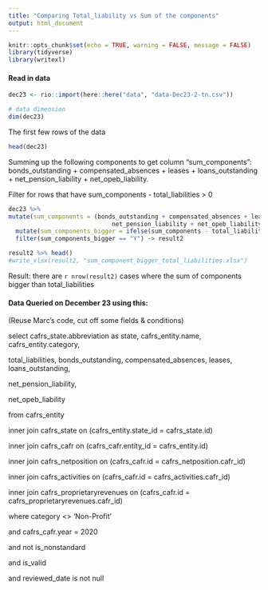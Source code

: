 ```yaml
---
title: "Comparing Total_liability vs Sum of the components"
output: html_document
---
```


```r
knitr::opts_chunk$set(echo = TRUE, warning = FALSE, message = FALSE)
library(tidyverse)
library(writexl)
```

#### Read in data

```r
dec23 <- rio::import(here::here("data", "data-Dec23-2-tn.csv")) 

# data dimension 
dim(dec23)
```

The first few rows of the data

```r
head(dec23)
```

Summing up the following components to get column "sum_components": 
bonds_outstanding + compensated_absences + leases + loans_outstanding + net_pension_liability + net_opeb_liability.

Filter for rows that have sum_components - total_liabilities > 0

```r
dec23 %>% 
mutate(sum_components = (bonds_outstanding + compensated_absences + leases + loans_outstanding + 
                             net_pension_liability + net_opeb_liability)) %>% 
  mutate(sum_components_bigger = ifelse(sum_components - total_liabilities > 0, "Y", "N")) %>% 
  filter(sum_components_bigger == "Y") -> result2

result2 %>% head()
#write_xlsx(result2, "sum_component_bigger_total_liabilities.xlsx")
```

Result: there are `r nrow(result2)` cases where the sum of components bigger than total_liabilities 


#### Data Queried on December 23 using this: 
(Reuse Marc's code, cut off some fields & conditions)

select cafrs_state.abbreviation as state, cafrs_entity.name, cafrs_entity.category,

total_liabilities, bonds_outstanding, compensated_absences, leases, loans_outstanding, 

net_pension_liability,

net_opeb_liability

from cafrs_entity

inner join cafrs_state on (cafrs_entity.state_id = cafrs_state.id)

inner join cafrs_cafr on (cafrs_cafr.entity_id = cafrs_entity.id)

inner join cafrs_netposition on (cafrs_cafr.id = cafrs_netposition.cafr_id)

inner join cafrs_activities on (cafrs_cafr.id = cafrs_activities.cafr_id)

inner join cafrs_proprietaryrevenues on (cafrs_cafr.id = cafrs_proprietaryrevenues.cafr_id)

where category <> 'Non-Profit'

and cafrs_cafr.year = 2020

and not is_nonstandard

and is_valid

and reviewed_date is not null


